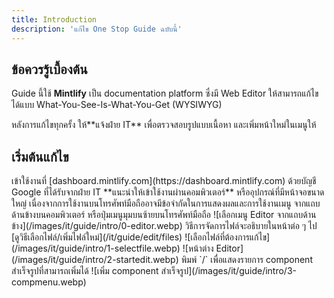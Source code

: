 ```yaml
---
title: Introduction
description: 'แก้ไข One Stop Guide ฉบับนี้'
---
```


## ข้อควรรู้เบื้องต้น

Guide นี้ใช้ **Mintlify** เป็น documentation platform ซึ่งมี Web Editor ให้สามารถแก้ไขได้แบบ What-You-See-Is-What-You-Get (WYSIWYG)

<Warning>
  หลังการแก้ไขทุกครั้ง ให้**แจ้งฝ่าย IT** เพื่อตรวจสอบรูปแบบเนื้อหา และเพิ่มหน้าใหม่ในเมนูให้
</Warning>

## เริ่มต้นแก้ไข

<Steps>
  <Step title="เข้าใช้งาน Web Editor">
    เข้าใช้งานที่ [dashboard.mintlify.com](https://dashboard.mintlify.com) ด้วยบัญชี Google
    ที่ได้รับจากฝ่าย IT
    <Tip>
      **แนะนำให้เข้าใช้งานผ่านคอมพิวเตอร์** หรืออุปกรณ์ที่มีหน้าจอขนาดใหญ่
      เนื่องจากการใช้งานบนโทรศัพท์มือถืออาจมีข้อจำกัดในการแสดงผลและการใช้งานเมนู
    </Tip>
  </Step>
  <Step title={`เลือกเมนู "Editor"`}>
    จากแถบด้านข้างบนคอมพิวเตอร์ หรือปุ่มเมนูมุมบนซ้ายบนโทรศัพท์มือถือ ![เลือกเมนู Editor
    จากแถบด้านข้าง](/images/it/guide/intro/0-editor.webp)
  </Step>
  <Step title="เลือกไฟล์ที่ต้องการแก้ไข">
    วิธีการจัดการไฟล์จะอธิบายในหน้าต่อ ๆ ไป [ดูวิธีเลือกไฟล์/เพิ่มไฟล์ใหม่](/it/guide/edit/files)
    ![เลือกไฟล์ที่ต้องการแก้ไข](/images/it/guide/intro/1-selectfile.webp)
  </Step>
  <Step title="เริ่มแก้ไขเนื้อหา">![หน้าต่าง Editor](/images/it/guide/intro/2-startedit.webp)</Step>
  <Step title="เพิ่ม component สำเร็จรูป">
    พิมพ์ `/` เพื่อแสดงรายการ component สำเร็จรูปที่สามารถเพิ่มได้ ![เพิ่ม component
    สำเร็จรูป](/images/it/guide/intro/3-compmenu.webp)
  </Step>
</Steps>
